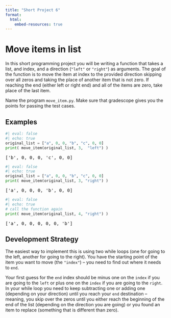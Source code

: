```yaml
---
title: "Short Project 6"
format:
  html:
    embed-resources: true
---
```


# Move items in list

In this short programming project you will be writing a function that takes a list, and index, and a direction (`"left"` or `"right"`) as arguments. The goal of the function is to move the item at index to the provided direction skipping over all zeros and taking the place of another item that is not zero. If reaching the end (either left or right end) and all of the items are zero, take place of the last item. 

Name the program `move_item.py`. Make sure that gradescope gives you the points for passing the test cases.

## Examples

```python
#| eval: false
#| echo: true
original_list = ["a", 0, 0, "b", "c", 0, 0]
print( move_item(original_list, 3,  "left") )
```

<pre>
['b', 0, 0, 0, 'c', 0, 0]
</pre>

```python
#| eval: false
#| echo: true
original_list = ["a", 0, 0, "b", "c", 0, 0]
print( move_item(original_list, 3, "right") )
```

<pre>
['a', 0, 0, 0, 'b', 0, 0]
</pre>

```python
#| eval: false
#| echo: true
# call the function again
print( move_item(original_list, 4, "right") )
```

<pre>
['a', 0, 0, 0, 0, 0, 'b']
</pre>

## Development Strategy

The easiest way to implement this is using two while loops (one for going to the left, another for going to the right). You have the starting point of the item you want to move (the `"index"`) -- you need to find out where it needs to `end`. 

Your first guess for the `end` index should be minus one on the `index` if you are going to the `left` or plus one on the `index` if you are going to the `right`. In your while loop you need to keep subtracting one or adding one (depending on your direction) until you reach your `end` destination -- meaning, you skip over the zeros until you either reach the beginning of the end of the list (depending on the direction you are going) or you found an item to replace (something that is different than zero).